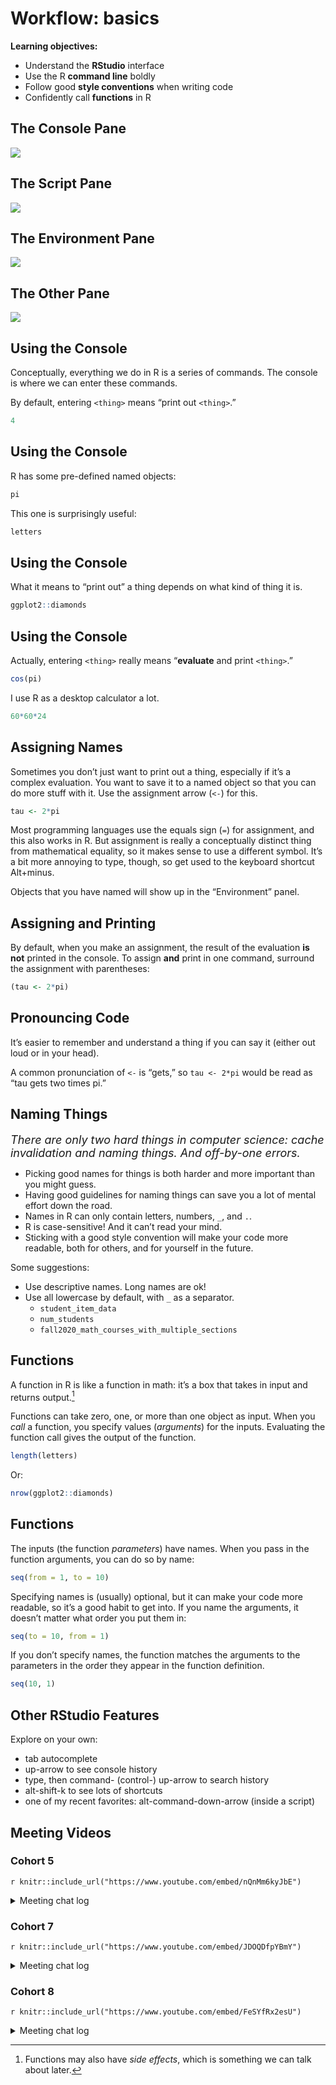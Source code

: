 # Workflow: basics

**Learning objectives:**

- Understand the **RStudio** interface
- Use the R **command line** boldly
- Follow good **style conventions** when writing code
- Confidently call **functions** in R

## The Console Pane 

![](images/console_pane.png)


## The Script Pane {.unlisted .unnumbered}


![](images/script_pane.png)

## The Environment Pane {.unlisted .unnumbered}


![](images/environment_pane.png)

## The Other Pane {.unlisted .unnumbered}


![](images/files_pane.png)

## Using the Console {.unlisted .unnumbered}

Conceptually, everything we do in R is a series of commands. The console is where we can enter these commands.

By default, entering `<thing>` means "print out `<thing>`."

```r
4
```

## Using the Console {.unlisted .unnumbered}

R has some pre-defined named objects:

```r
pi
```

This one is surprisingly useful:

```r
letters
```

## Using the Console {.unlisted .unnumbered}

What it means to "print out" a thing depends on what kind of thing it is.

```r
ggplot2::diamonds
```

## Using the Console {.unlisted .unnumbered}

Actually, entering `<thing>` really means "**evaluate** and print `<thing>`."

```r
cos(pi)
```

I use R as a desktop calculator a lot.

```r
60*60*24
```


## Assigning Names {.unlisted .unnumbered}

Sometimes you don't just want to print out a thing, especially if it's a complex evaluation. You want to save it to a named object so that you can do more stuff with it. 
Use the assignment arrow (`<-`) for this.

```r
tau <- 2*pi
```

Most programming languages use the equals sign (`=`) for assignment, and this also works in R. But assignment is really a conceptually distinct thing from mathematical equality, so it makes sense to use a different symbol. It's a bit more annoying to type, though, so get used to the keyboard shortcut Alt+minus.

Objects that you have named will show up in the "Environment" panel.

## Assigning and Printing {.unlisted .unnumbered}

By default, when you make an assignment, the result of the evaluation **is not** printed in the console. To assign **and** print in one command, surround the assignment with parentheses:

```r
(tau <- 2*pi)
```


## Pronouncing Code {.unlisted .unnumbered}

It's easier to remember and understand a thing if you can say it (either out loud or in your head). 

A common pronunciation of `<-` is "gets," so `tau <- 2*pi` would be read as
"tau gets two times pi."



## Naming Things

<font size="4"> *There are only two hard things in computer science: cache invalidation and naming things. And off-by-one errors.* </font>

- Picking good names for things is both harder and more important than you might guess.
- Having good guidelines for naming things can save you a lot of mental effort down the road.
- Names in R can only contain letters, numbers, `_`, and `.`.
- R is case-sensitive! And it can't read your mind.
- Sticking with a good style convention will make your code more readable, both for others, and for yourself in the future.
 
 Some suggestions:
 
- Use descriptive names. Long names are ok!
- Use all lowercase by default, with `_` as a separator.
  - `student_item_data`
  - `num_students`
  - `fall2020_math_courses_with_multiple_sections`



## Functions

A function in R is like a function in math: it's a box that takes in input and returns output.^[Functions may also have *side effects*, which is something we can talk about later.]

Functions can take zero, one, or more than one object as input. When you *call* a function, you specify values (*arguments*) for the inputs. Evaluating the function call gives the output of the function.

```r
length(letters)
```

Or:

```r
nrow(ggplot2::diamonds)
```

## Functions {.unlisted .unnumbered}

The inputs (the function *parameters*) have names. When you pass in the function arguments, you can do so by name:

```r
seq(from = 1, to = 10)
```

Specifying names is (usually) optional, but it can make your code more readable, so it's a good habit to get into. If you name the arguments, it doesn't matter what order you put them in:

```r
seq(to = 10, from = 1)
```

If you don't specify names, the function matches the arguments to the parameters in the order they appear in the function definition.

```r
seq(10, 1)
```

## Other RStudio Features {.unlisted .unnumbered}

Explore on your own:

- tab autocomplete
- up-arrow to see console history
- type, then command- (control-) up-arrow to search history
- alt-shift-k to see lots of shortcuts
- one of my recent favorites: alt-command-down-arrow (inside a script)

## Meeting Videos

### Cohort 5

`r knitr::include_url("https://www.youtube.com/embed/nQnMm6kyJbE")`

<details>
  <summary> Meeting chat log </summary>
  
```
00:14:44	Jon Harmon (jonthegeek):	Ignore the URL on these, I should have made my coworker crop those out since it isn't relevant outside of our work environment 🙃
00:47:00	Jon Harmon (jonthegeek):	?variable.names
00:58:53	Becki R. (she/her):	jon_doe is an object?
00:59:05	Wai-Yin:	Yes.
01:10:33	Becki R. (she/her):	Is there a list of verbal substitutions like "<- = get"?
01:16:05	Jon Harmon (jonthegeek):	Not yet! Some more will come up as we go through the book... and I plan on putting something together with them before too long!
01:16:56	Becki R. (she/her):	Nice!
01:20:44	docksbox@pm.me:	Thanks
01:22:41	Becki R. (she/her):	Thanks everyone! I will not be here next week.
```
</details>


### Cohort 7

`r knitr::include_url("https://www.youtube.com/embed/JDOQDfpYBmY")`

<details>
<summary> Meeting chat log </summary>

```
00:29:38	Dolleen Osundwa:	is a tibble similar to the table () function?
```
</details>


### Cohort 8

`r knitr::include_url("https://www.youtube.com/embed/FeSYfRx2esU")`

<details>
<summary> Meeting chat log </summary>

```
00:06:13	Shamsuddeen Muhammad:	book_club-py4da
00:06:16	Shamsuddeen Muhammad:	#book_club-py4da
00:08:47	Shamsuddeen Muhammad:	https://www.youtube.com/watch?v=8tq1C8spV_g
00:09:03	Abdou Daffeh:	Hey everyone
00:34:25	Abdou Daffeh:	sorry do you mean vscode?
00:34:45	Hamza:	Yes he is using VSCode
00:35:13	Abdou Daffeh:	thanks, I have to check it out
00:41:22	Shamsuddeen Muhammad:	https://www.rscreencasts.com/content_pages/hbcu-enrollment.html
```
</details>
